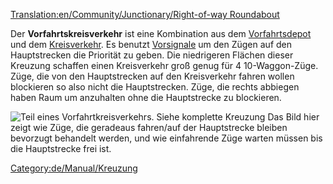 [[Translation:en/Community/Junctionary/Right-of-way Roundabout]]

{{de/Community/Junctionary/Kreuzungsmenü}}
Der '''Vorfahrtskreisverkehr''' ist eine Kombination aus dem [[de/Manual/Zugdepot bauen#erweiterte-depotkonfigurationen|Vorfahrtsdepot]] und dem [[de/Community/Junctionary/Kreisverkehr|Kreisverkehr]]. Es benutzt [[de/Manual/Signale#vorsignale|Vorsignale]] um den Zügen auf den Hauptstrecken die Priorität zu geben. Die niedrigeren Flächen dieser Kreuzung schaffen einen Kreisverkehr groß genug für 4 10-Waggon-Züge. Züge, die von den Hauptstrecken auf den Kreisverkehr fahren wollen blockieren so also nicht die Hauptstrecken. Züge, die rechts abbiegen haben Raum um anzuhalten ohne die Hauptstrecke zu blockieren.

[[File:en/Community/Junctionary/AdvancedMain4WaySmall.png|none|frame|Teil eines Vorfahrtkreisverkehrs. [[File:en/Community/Junctionary/AdvancedMain4Way.png|Siehe komplette Kreuzung]]]]
Das Bild hier zeigt wie Züge, die geradeaus fahren/auf der Hauptstrecke bleiben bevorzugt behandelt werden, und wie einfahrende Züge warten müssen bis die Hauptstrecke frei ist.

{{de/Community/Junctionary/Kreuzungskriterien|Teuer|4|1|0|1|1|1|1|0|1|1|2||Ausgefallene Züge blockieren entweder das eine Gleis oder alle Abbiegungen nach links.|
*Sehr hohe Kapazität.
*Staus unwahrscheinlich aber möglich (Abbiegungen nach links).
*Züge können die Kreuzung benutzen um umzudrehen.
*Verbraucht viel Platz, 22 x 22. (220 zusätzliche Felder benutzt)
*Maximale Signaldichte: 8
*Minimale Felder zwischen Doppelkurve: 1 (Diagonal) 
}}

[[Category:de/Manual/Kreuzung]]